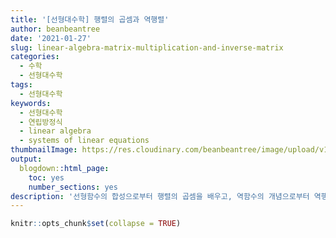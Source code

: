 ```yaml
---
title: '[선형대수학] 행렬의 곱셈과 역행렬'
author: beanbeantree
date: '2021-01-27'
slug: linear-algebra-matrix-multiplication-and-inverse-matrix
categories:
  - 수학
  - 선형대수학
tags:
  - 선형대수학
keywords:
  - 선형대수학
  - 연립방정식
  - linear algebra
  - systems of linear equations
thumbnailImage: https://res.cloudinary.com/beanbeantree/image/upload/v1611464423/1280px-Linear_subspaces_with_shading.svg_1_u0osss.png
output:
  blogdown::html_page:
    toc: yes
    number_sections: yes
description: '선형함수의 합성으로부터 행렬의 곱셈을 배우고, 역함수의 개념으로부터 역행렬(Inverse Matrix)을 배웁니다.'
---
```


```r
knitr::opts_chunk$set(collapse = TRUE)
```

